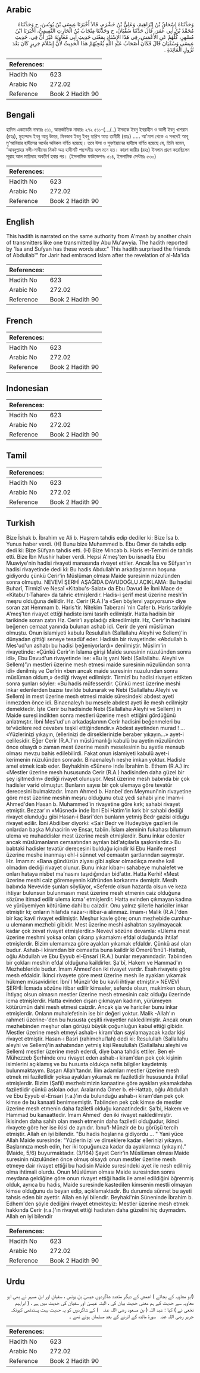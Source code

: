 ## Arabic


<div dir="rtl" lang="ar" style={{fontSize:'larger',backgroundColor:'#f8f9fa',padding:20}}>
وَحَدَّثَنَاهُ إِسْحَاقُ بْنُ إِبْرَاهِيمَ، وَعَلِيُّ بْنُ خَشْرَمٍ، قَالاَ أَخْبَرَنَا عِيسَى بْنُ يُونُسَ، ح وَحَدَّثَنَاهُ مُحَمَّدُ بْنُ أَبِي عُمَرَ، قَالَ حَدَّثَنَا سُفْيَانُ، ح وَحَدَّثَنَا مِنْجَابُ بْنُ الْحَارِثِ التَّمِيمِيُّ، أَخْبَرَنَا ابْنُ مُسْهِرٍ، كُلُّهُمْ عَنِ الأَعْمَشِ، فِي هَذَا الإِسْنَادِ بِمَعْنَى حَدِيثِ أَبِي مُعَاوِيَةَ غَيْرَ أَنَّ فِي، حَدِيثِ عِيسَى وَسُفْيَانَ قَالَ فَكَانَ أَصْحَابُ عَبْدِ اللَّهِ يُعْجِبُهُمْ هَذَا الْحَدِيثُ لأَنَّ إِسْلاَمَ جَرِيرٍ كَانَ بَعْدَ نُزُولِ الْمَائِدَةِ ‏.‏
</div>
<div style={{backgroundColor:'#f8f9fa',padding:20, marginBottom: 10}}><table> <thead> <tr> <th>References:</th> <th></th> </tr> </thead> <tbody><tr><td>Hadith No</td><td>623</td></tr><tr><td>Arabic No</td><td>272.02</td></tr><tr><td>Reference</td><td>Book 2 Hadith 90</td></tr></tbody></table></div>

## Bengali


<div dir="ltr" lang="bn" style={{fontSize:'larger',backgroundColor:'#f8f9fa',padding:20}}>
হাদিস একাডেমি নাম্বারঃ ৫১১, আন্তর্জাতিক নাম্বারঃ ২৭২ ৫১১-(.../..) ইসহাক ইবনু ইবরাহীম ও আলী ইবনু খাশরাম (রহঃ), মুহাম্মাদ ইবনু আবূ উমার, মিনজাব ইবনু ইবনু হারিস আত তামীমী (রহঃ) ..... আ'মাশ থেকে এ সনদেই আবূ মু'আবিয়ার হাদীসের অর্থের অবিকল বর্ণিত হয়েছে। তবে ঈসা ও সুফইয়ানের হাদীসে বর্ণিত হয়েছে যে, তিনি বলেন, ‘আবদুল্লাহর সঙ্গী-সাথীদের নিকট অত্র হাদীসটি পছন্দনীয় বলে মনে হত। কারণ জারীর (রহঃ) ইসলাম গ্রহণ করেছিলেন সূরাহ আল মায়িদাহ অবতীর্ণ হবার পর। (ইসলামিক ফাউন্ডেশনঃ ৫১৪, ইসলামিক সেন্টারঃ ৫৩০)
</div>
<div style={{backgroundColor:'#f8f9fa',padding:20, marginBottom: 10}}><table> <thead> <tr> <th>References:</th> <th></th> </tr> </thead> <tbody><tr><td>Hadith No</td><td>623</td></tr><tr><td>Arabic No</td><td>272.02</td></tr><tr><td>Reference</td><td>Book 2 Hadith 90</td></tr></tbody></table></div>

## English


<div dir="ltr" lang="en" style={{fontSize:'larger',backgroundColor:'#f8f9fa',padding:20}}>
This hadith is narrated on the same authority from A'mash by another chain of transmitters like one transmitted by Abu Mu'awyia. The hadith reported by 'Isa and Sufyan has these words also:" This hadith surprised the friends of Abdullab'" for Jarir had embraced Islam after the revelation of al-Ma'ida
</div>
<div style={{backgroundColor:'#f8f9fa',padding:20, marginBottom: 10}}><table> <thead> <tr> <th>References:</th> <th></th> </tr> </thead> <tbody><tr><td>Hadith No</td><td>623</td></tr><tr><td>Arabic No</td><td>272.02</td></tr><tr><td>Reference</td><td>Book 2 Hadith 90</td></tr></tbody></table></div>

## French


<div dir="ltr" lang="fr" style={{fontSize:'larger',backgroundColor:'#f8f9fa',padding:20}}>

</div>
<div style={{backgroundColor:'#f8f9fa',padding:20, marginBottom: 10}}><table> <thead> <tr> <th>References:</th> <th></th> </tr> </thead> <tbody><tr><td>Hadith No</td><td>623</td></tr><tr><td>Arabic No</td><td>272.02</td></tr><tr><td>Reference</td><td>Book 2 Hadith 90</td></tr></tbody></table></div>

## Indonesian


<div dir="ltr" lang="id" style={{fontSize:'larger',backgroundColor:'#f8f9fa',padding:20}}>

</div>
<div style={{backgroundColor:'#f8f9fa',padding:20, marginBottom: 10}}><table> <thead> <tr> <th>References:</th> <th></th> </tr> </thead> <tbody><tr><td>Hadith No</td><td>623</td></tr><tr><td>Arabic No</td><td>272.02</td></tr><tr><td>Reference</td><td>Book 2 Hadith 90</td></tr></tbody></table></div>

## Tamil


<div dir="ltr" lang="ta" style={{fontSize:'larger',backgroundColor:'#f8f9fa',padding:20}}>

</div>
<div style={{backgroundColor:'#f8f9fa',padding:20, marginBottom: 10}}><table> <thead> <tr> <th>References:</th> <th></th> </tr> </thead> <tbody><tr><td>Hadith No</td><td>623</td></tr><tr><td>Arabic No</td><td>272.02</td></tr><tr><td>Reference</td><td>Book 2 Hadith 90</td></tr></tbody></table></div>

## Turkish


<div dir="ltr" lang="tr" style={{fontSize:'larger',backgroundColor:'#f8f9fa',padding:20}}>
Bize İshak b. İbrahim ve Ali b. Haşrem tahdis edip dediler ki: Bize İsa b. Yunus haber verdi. (H) Bunu bize Muhammed b. Ebu Ömer de tahdis edip dedi ki: Bize Süfyan tahdis etti. (H) Bize Mincab b. Haris et-Temimi de tahdis etti. Bize İbn Mushir haber verdi. Hepsi A'meş'ten bu isnadta Ebu Muaviye'nin hadisi rivayeti manasında rivayet ettiler. Ancak İsa ve Süfyan'ın hadisi rivayetinde dedi ki: Bu hadis Abdullah'ın arkadaşlarının hoşuna gidiyordu çünkü Cerir'in Müslüman olması Maide suresinin nüzulünden sonra olmuştu. NEVEVİ ŞERHİ AŞAĞIDA DAVUDOĞLU AÇIKLAMA: Bu hadisi Buharî, Tirmizî ve Nesaî «Kitabu's-Salat» da Ebu Davud ile İbni Mace de «Kitabu't-Tahare» da tahric etmişlerdir. Hadis-i şerif mest üzerine mesh'in meşru olduğuna delildir. Hz. Cerir (R.A.)'a «Sen böylenıi yapıyorsun» diye soran zat Hemmam b. Haris'tir. Nitekim Taberani 'nin Cafer b. Haris tarikiyle A'meş'ten rivayet ettiği hadiste ismi tasrih edilmiştir. Hatta hadisin bir tarikinde soran zatın Hz. Cerir'i ayıpladığı zikredilmiştir. Hz, Cerir'in hadisini beğenen cemaat yanında bulunan ashab idi. Cerir de yeni müslüman olmuştu. Onun islamiyeti kabulu Resulullah (Sallallahu Aleyhi ve Sellem)'in dünyadan gittiği seneye tesadüf eder. Hadisin bir rivayetinde: «Abdullah b. Mes'ud'un ashabı bu hadisi beğeniyorlardı» denilmiştir. Müslim'in rivayetinde: «Çünkü Cerir'in İslama girişi Maide suresinin nüzulünden sonra idi», Ebu Davud'un rivayetinde ise: «Bu iş yani Nebi (Sallallahu. Aleyhi ve Sellem)'\n mestleri üzerine mesh etmesi maide suresinin nüzulündan sonra idi» denilmiş ve Cerîrin «ben ancak maide suresinin nuzulundan sonra müslüman oldum,» dediği rivayet edilmiştir. Tirmizî bu hadisi rivayet ettikten sonra şunları söyler: «Bu hadis müfesserdir. Çünkü mest üzerine meshi inkar edenlerden bazısı tevilde bulunarak ve Nebi (Sallallahu Aleyhi ve Sellem) in mest üzerine mesh etmesi maide süresindeki abdest ayeti inmezden önce idi. Binaenaleyh bu mesele abdest ayeti ile mesh edilmişitr demektedir. İşte Cerir bu hadisinde Nebi (Sallallahu Aleyhi ve Sellem) in Maide suresi indikten sonra mestleri üzerine mesh ettiğini gördüğünü anlatmıştır. İbni Mes'ud'un arkadaşlarının Cerir hadisini beğenmeleri bu te'vücilere red cevabını teşkil ettiğindendir.» Abdest ayetinden murad ! ... «Yüzlerinizi yıkayın, (ellerinizi de dirseklerinizle beraber yıkayın...» ayet-i celilesidir. Eğer Cerir (R.A.)'ın müslümanlığı kabulü bu ayetin nüzulünden önce olsaydı o zaman mest üzerine mesih meselesinin bu ayetle mensub olması mevzu bahis edilebilirdi. Fakat onun islamiyeti kabulü ayet-i kerimenin nüzulünden sonradır. Binaenaleyh neshe imkan yoktur. Hadisle amel etmek icab eder. Beyhakînin «Sünen» inde İbrahim b. Ethem (R.A.) in: «Mestler üzerine mesh hususunda Cerir (R.A.) hadisinden daha güzel bir şey işitmedim» dediği rivayet olunuyor. Mest üzerine mesh babında bir çok hadisler varid olmuştur. Bunların sayısı bir çok ulemaya göre tevatür derecesini bulmaktadır. İmam Ahmed b. Hanbel'den Meymuni'nin rivayetine göre mest üzerine meshin meşru olduğunu otuz yedi sahabi yine İmam-i Ahmed'den Hasan b. Muhammed'in rivayetine göre kırk; sahabi rivayet etmiştir. Bezzar'ın «Müsned» inde İbni Ebi Hatim'in kırk bir sahabi dediği rivayet olunduğu gibi Hasan-i Basrî'den bunların yetmiş Bedr gazisi olduğu rivayet edilir. İbni Abdilber diyorki: «Sair Bedr ve Hudeybiye gazileri ile onlardan başka Muhacirin ve Ensar, tabiin. İslam aleminin fukahası bilumum ulema ve muhaddisler mest üzerine mesh etmişlerdir. Bunu inkar edenler ancak müslümanların cemaatından ayrılan bid'atçılarla şaşkınlardır.» Bu babtaki hadisler tevatür derecesini bulduğu içindir ki Ebu Hanife mest üzerine meshe inanmayı ehl-i sünnet vel cemaatın şartlarından saymıştır. Hz. İmamın: «Bana gündüzün ziyası gibi aşikar olmadıkça meshe kail olmadım dediği rivayet olunur. Bunu inkar kibar-ı sahabeye muhalefet ve onları hataya nisbet ma'nasını taşıdığından bid'attır. Hatta Kerhi! «Mest üzerine meshi caiz göremeyenin küfründen korkarım» demiştir. Mesih babında Nevevide şunları söylüyor, «Seferde olsun hazarda olsun ve keza ihtiyar bulunsun bulunmasın mest üzerine mesh etmenin caiz olduğuna sözüne itimad edilir ulema icma' etmişlerdir. Hatta evinden çıkmayan kadına ve yürüyemiyen kötürüme dahi bu caizdir. Onu yalnız şiilerle hariciler inkar etmiştir ki; onların hilafıda nazar-ı itibar-a alınmaz. îmam-ı Malik (R.A.)'den bir kaç kavil rivayet edilmiştir. Meşhur kavle göre; onun mezhebide cumhur-u ulemanın mezhebi gibidir. Mest üzerine meshi ashabtan sayılmayacak kadar çok zevat rivayet etmişlerdir.» Nevevî sözüne devamla: «Ulema mest üzerine meshmi yoksa onları çıkarıp yıkamakmı efdal olduğunda ihtilaf etmişlerdir. Bizim ulemamıza göre ayakları yıkamak efdaldır. Çünkü asıl olan budur. Ashab-i kiramdan bir cemaatta buna kaildir ki Ömerü'bnü'l-Hattab, oğlu Abdullah ve Ebu Eyyub el-Ensarî (R.A.) bunlar meyanındadir. Tabiinden bir çokları meshin efdal olduğuna kaildirler. Şa'bî, Hakem ve Hammad'ın Mezhebleride budur. İmam Ahmed'den iki rivayet vardır. Esah rivayete göre mesh efdaldir. İkinci rivayete göre mest üzerine mesh ile ayakları yıkamak hükmen müsavidirler. İbni'I Münzir'de bu kavli ihtiyar etmiştir.» NEVEVİ ŞERHİ: İcmada sözüne itibar edilir kimseler, seferde olsun, mukimken olsun, ihtiyaç olsun olmasın mestler üzerine mesh etmesinin caiz olduğu üzerinde icma etmişlerdir. Hatta evinden dışarı çıkmayan kadının, yürümeyen kötürümün dahi mesh etmesi caizdir. Ancak şia ve hariciler bunu inkar etmişlerdir. Onların muhalefetinin ise bir değeri yoktur. Malik -Allah'ın rahmeti üzerine-'den bu hususta çeşitli rivayetler nakledilmiştir. Ancak onun mezhebinden meşhur olan görüşü büyük çoğunluğun kabul ettiği gibidir. Mestler üzerine mesh etmeyi ashab-ı kiram'dan sayılamayacak kadar kişi rivayet etmiştir. Hasan-ı Basri (rahimehul1ah) dedi ki: Resulullah (Sallallahu aleyhi ve Sellem)'in ashabından yetmiş kişi Resulullah (Sallallahu aleyhi ve Sellem) mestler üzerine mesh ederdi, diye bana tahdis ettiler. Ben el-Mühezzeb Şerhinde onu rivayet eden ashab-ı kiram'dan pek çok kişinin isimlerini açıklamış ve bu hususta oldukça nefis bilgiler kaydetmiş bulunmaktayım. Başarı Allah'tandır. İlim adamları mestler üzerine mesh etmek mi faziletlidir yoksa ayakları yıkamak mı faziletlidir hususunda ihtilaf etmişlerdir. Bizim (Şafii) mezhebimizin kanaatine göre ayakları yıkamakdaha faziletlidir çünkü aslolan odur. Aralarında Ömer b. el-Hattab, oğlu Abdullah ve Ebu Eyyub el-Ensari (r.a.)'ın da bulunduğu ashab-ı kiram'dan pek çok kimse de bu kanaati benimsemiştir. Tabiinden pek çok kimse de mestler üzerine mesh etmenin daha faziletli olduğu kanaatindedir. Şa'bi, Hakem ve Hammad bu kanaattedir. İmam Ahmed' den iki rivayet nakledilmiştir. İkisinden daha sahih olan mesh etmenin daha faziletli olduğudur, ikinci rivayete göre her ise ikisi de aynıdır. İbnu'l-Münzir de bu görüşü tercih etmiştir. Allah en iyi bilendir. "Bu hadis hoşlarına gidiyordu ... " Yani yüce Allah Maide suresinde: "Yüzlerin izi ve dirseklere kadar ellerinizi yıkayın. Başlarınıza mesh edin, her iki topuğunuza kadar da ayaklarınızı (yıkayın)." (Maide, 5/6) buyurmaktadır. (3/164) Şayet Cerir'in Müslüman olması Maide suresinin nüzulünden önce olmuş olsaydı onun mestler üzerine mesh etmeye dair rivayet ettiği bu hadisin Maide suresindeki ayet ile nesh edilmiş olma ihtimali olurdu. Onun Müslüman olması Maide suresinden sonra meydana geldiğine göre onun rivayet ettiği hadis ile amel edildiğini öğrenmiş olduk, ayrıca bu hadis, Maide suresinde kastedilen kimsenin mestli olmayan kimse olduğunu da beyan edip, açıklamaktadır. Bu durumda sünnet bu ayeti tahsis eden bir ayettir. Allah en iyi bilendir. Beyhaki'nin Süneninde İbrahim b. Edhem'den şöyle dediğini rivayet etmekteyiz: Mestler üzerine mesh etmek hakkında Cerir (r.a.)'ın rivayet ettiği hadisten daha güzelini hiç duymadım. Allah en iyi bilendir
</div>
<div style={{backgroundColor:'#f8f9fa',padding:20, marginBottom: 10}}><table> <thead> <tr> <th>References:</th> <th></th> </tr> </thead> <tbody><tr><td>Hadith No</td><td>623</td></tr><tr><td>Arabic No</td><td>272.02</td></tr><tr><td>Reference</td><td>Book 2 Hadith 90</td></tr></tbody></table></div>

## Urdu


<div dir="rtl" lang="ur" style={{fontSize:'larger',backgroundColor:'#f8f9fa',padding:20}}>
(ابو معاویہ کے بجائے ) اعمش کے دیگر متعدد شاگردوں عیسیٰ بن یونس ، سفیان اور ابن مسہر نے بھی ابو معاویہ سے حدیث کے ہم معنی حدیث بیان کی ، البتہ عیسیٰ اور سفیان کی حدیث میں ہے ، ( ابراہیم نخعی نے ) کہا : عبد اللہ ( بن مسعود ‌رضی ‌اللہ ‌عنہ ‌ ‌ ) کے شاگردوں کو یہ حدیث بہت پسندتھی کیونکہ جریر ‌رضی ‌اللہ ‌عنہ ‌ ‌ سورۂ مائدہ کے اترنے کے بعد مسلمان ہوئے تھے ۔
</div>
<div style={{backgroundColor:'#f8f9fa',padding:20, marginBottom: 10}}><table> <thead> <tr> <th>References:</th> <th></th> </tr> </thead> <tbody><tr><td>Hadith No</td><td>623</td></tr><tr><td>Arabic No</td><td>272.02</td></tr><tr><td>Reference</td><td>Book 2 Hadith 90</td></tr></tbody></table></div>
